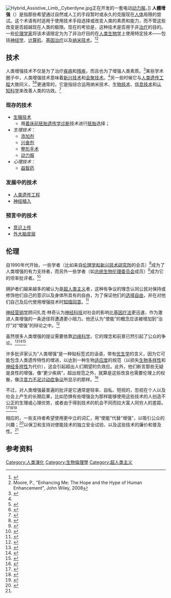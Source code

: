 [[Image:Hybrid_Assistive_Limb,_Cyberdyne.jpg|thumb]]正在开发的一套电动[[动力服|动力服]]。]]
'''人體增强'''（{{lang-en|Human enhancement}}）是指那些希望通过自然或人工的手段暂时或永久的克服现在[[人体|人体]]局限的尝试。这个术语有时适用于使用技术手段选择或改变人类的素质和能力，而不管这些改变是否超越现在人类的极限。现在的考验是，这种技术是否用于非[[治疗|治疗]]的目的。一些[[倫理學|伦理学家]]将该术语限定为为了非治疗目的在[[人类生物学|人类生物学]]上使用特定技术——包括[[神经学|神经学]]、[[计算机|计算机]]、[[基因治疗|基因治疗]]以及[[纳米技术|纳米技术]]。<ref name="Hughes 2004 (paper)">{{cite journal| author = Hughes, James| title = Human Enhancement on the Agenda| year = 2004| url = http://ieet.org/index.php/IEET/more/human_enhancement_on_the_agenda/| accessdate = 2007-02-02| archive-date = 2013-01-13| archive-url = https://web.archive.org/web/20130113012223/http://ieet.org/index.php/IEET/more/human_enhancement_on_the_agenda| dead-url = no}}</ref><ref>Moore, P., "Enhancing Me: The Hope and the Hype of Human Enhancement", John Wiley, 2008</ref>

==技术== 
人类增强技术不仅是为了治疗[[疾病|疾病]]和[[残疾|残疾]]，而且也为了增强人类素质。<ref name="Enhancement Technologies Group 1998">{{cite journal|    author = Enhancement Technologies Group|    title = Writings by group participants|    year = 1998|    url = http://www.ucl.ac.uk/~ucbtdag/bioethics/writings/index.html|    accessdate = 2007-02-02|    archive-date = 2018-02-28|    archive-url = https://web.archive.org/web/20180228024729/http://www.ucl.ac.uk/~ucbtdag/bioethics/writings/index.html|    dead-url = no}}</ref>某些学术圈子中，人类增强技术意味着[[新兴技术|新兴技术]]和[[技术融合|会聚技术]]。<ref name="Roco and Bainbridge 2004"/>另一些时候它与[[人类遗传工程|人类遗传工程]]大致同义，<ref name="Agar 2004">{{cite book|author = Agar, Nicholas|title = Liberal Eugenics: In Defence of Human Enhancement|year = 2004|isbn = 1-4051-2390-7}}</ref><ref name="Parens 2000">{{cite book| author = Parens, Erik| title = Enhancing Human Traits: Ethical and Social Implications| publisher = Georgetown University Press| year = 2000| isbn = 0-87840-780-4}}</ref>更通常的，它是指综合运用纳米技术、[[生物技术|生物技术]]、[[信息技术|信息技术]]和[[认知科学|认知科学]]来改善人类的功效。<ref name="Roco and Bainbridge 2004">{{cite book| author = Roco, Mihail C. and Bainbridge, William Sims, eds.| title = Converging Technologies for Improving Human Performance| publisher = Springer| year = 2004| isbn = 1402012543}}</ref>

===现存的技术===
*[[生殖技术|生殖技术]]
**用[[着床前胚胎遗传学诊断|着床前胚胎遗传学诊断]]技术进行[[胚胎|胚胎]]选择；
*''生理技术''：
**[[添加剂|添加剂]]
**[[兴奋剂|兴奋剂]]
**[[整形|整形手术]]
**[[动力服|动力服]]
*''心理技术''：
**[[益智药|益智药]]

===发展中的技术===
*[[人类遗传工程|人类遗传工程]]
*[[腦植入物|神经植入]]

===预言中的技术===
*[[意识上传|意识上传]]
*[[外大脑皮层|外大脑皮层]]

==伦理==
{{See also|超人类主义}}
自1990年代开始，一些学者（比如来自[[伦理学和新兴技术研究所|伦理学和新兴技术研究所]]的会员）<ref name="Bailey 2006">{{cite journal|    author = Bailey, Ronald|    title = The Right to Human Enhancement: And also uplifting animals and the rapture of the nerds|    year = 2006|    url = http://www.reason.com/news/show/116489.html|    accessdate = 2007-03-03|    journal = |    archive-url = https://web.archive.org/web/20070222113614/http://www.reason.com/news/show/116489.html|    archive-date = 2007-02-22|    dead-url = yes}}</ref>成为了人类增强的有力支持者，而另外一些学者（如[[总统生物伦理委员会|总统生物伦理委员会]]成员）<ref name="Members of the President's Council on Bioethics 2003">{{cite book| author = Members of the President's Council on Bioethics| title = Beyond Therapy: Biotechnology and the Pursuit of Happiness| url = http://www.bioethics.gov/reports/beyondtherapy/| publisher = President's Council on Bioethics| year = 2003| deadurl = yes| archiveurl = https://web.archive.org/web/20070202061234/http://www.bioethics.gov/reports/beyondtherapy/| archivedate = 2007-02-02| access-date = 2012-03-24}}</ref>成为它的坦率批评者。<ref name="Hughes 2004 (book)">{{cite book| author = Hughes, James| title = Citizen Cyborg: Why Democratic Societies Must Respond to the Redesigned Human of the Future| publisher = Westview Press| year = 2004| isbn = 0-8133-4198-1}}</ref>

拥护者们越来越多的被认为是[[超人类主义|超人类主义]]者，这种有争议的理念认同公民对保持或修饰他们自己的意识以及身体所具有的自由，为了保证他们的[[选择自由|选择自由]]，并在对他们自己及后代使用增强技术时[[知情同意|知情同意]]。<ref Name="Ford 2005">{{cite web |last=Ford |first=Alyssa |authorlink= |title=Humanity: The Remix |work=Utne Magazine |publisher= |date=May / June 2005 |url=http://www.twliterary.com/jhughes_utne.html |accessdate=2007-03-03 |deadurl=yes |archiveurl=https://web.archive.org/web/20060313212747/http://www.twliterary.com/jhughes_utne.html |archivedate=2006-03-13 }}</ref>

[[神经营销学|神经营销学]]顾问扎克·林奇认为[[神经科技|神经科技]]对社会的影响比[[基因疗法|基因疗法]]更迅速，作为激进人类增强的一条途径将遭遇更小阻力。他还认为“使能”的概念应该被增加到“治疗”对“增强”的辩论之中。<ref name="R. U. Sirius 2005">{{cite news| author = R. U. Sirius| title = The NeuroAge: Zack Lynch In Conversation With R.U. Sirius| publisher = Life Enhancement Products| year = 2005}}</ref>

虽然很多人类增强的提议需要依靠[[边缘科学|边缘科学]]，它的理念和前景已然引起了公众的争论。<ref name="The Royal Society & The Royal Academy of Engineering 2004">{{cite journal|   author = The Royal Society & The Royal Academy of Engineering|   title = Nanoscience and nanotechnologies (Ch. 6)|   year = 2004|   url = http://www.nanotec.org.uk/report/chapter6.pdf|   accessdate = 2006-12-05|   journal = |   archive-url = https://web.archive.org/web/20120909192902/http://www.nanotec.org.uk/report/chapter6.pdf|   archive-date = 2012-09-09|   dead-url = yes}}</ref><ref name="European Parliament 2006">{{cite journal|   author = European Parliament|   title = Technology Assessment on Converging Technologies|   year = 2006|   url = http://www.europarl.europa.eu/stoa/publications/studies/stoa183_en.pdf|   accessdate = 2006-12-06|   archive-date = 2011-05-20|   archive-url = https://web.archive.org/web/20110520110319/http://www.europarl.europa.eu/stoa/publications/studies/stoa183_en.pdf|   dead-url = no}}</ref><ref name="European Parliament 2009">{{cite journal|   author = European Parliament|   title = Human Enhancement|   year = 2009|   url = http://www.europarl.europa.eu/stoa/publications/studies/stoa2007-13_en.pdf|   accessdate = 2010-01-10}}{{Dead link}}</ref>

许多批评家认为“人类增强”是一种贴标签式的话语，带有[[优生学|优生学]]的含义，因为它可能包含人类遗传特性的增进，以达到一种生物[[适应度|适应度]]的规范（以损失[[生物多样性|生物多样性]]和[[神经多样性|神经多样性]]为代价），这会引起超出人们期望的负效应。此外，他们断言那些无疑是良性的增强，像“更少疾病”，超出规范之外，就算是这些改良也需要伦理上的权衡，像[[注意力不足过动症争议|注意力不足过动症争议]]所显示的那样。<ref name="Carrico 2007">{{cite journal|    author = Carrico, Dale|    title = Modification, Consent, and Prosthetic Self-Determination|    year = 2007|    url = http://ieet.org/index.php/IEET/more/carrico20070226/|    accessdate = 2007-04-03|    archive-date = 2016-12-01|    archive-url = https://web.archive.org/web/20161201022347/http://ieet.org/index.php/IEET/more/carrico20070226|    dead-url = no}}</ref>

不过，对人类增强最普遍的批评是它通常是轻率、自私、短视的，忽视在个人以及社会上产生的长期后果，比如恐惧有些增强会为那样能够使用这些技术的人创造不公正的生理或心理优势，或者由于得到技术的机会不同而拉大富人同穷人的差距。<ref name="Ian 2002">{{cite journal| author = Mooney, Pat Roy| title = Beyond Cloning: Making Well People "Better"| year = 2002| url = http://www.worldwatch.org/node/521| accessdate = 2007-02-02| journal = | archive-url = https://web.archive.org/web/20190402232641/http://www.worldwatch.org/node/521| archive-date = 2019-04-02| dead-url = yes}}</ref><ref name="Fukuyama 2002">{{cite book| author = Fukuyama, Francis| title = Our Posthuman Future: Consequences of the Biotechnology Revolution| url = https://archive.org/details/ourposthumanfutu00fuku| publisher = Farrar Straus & Giroux| year = 2002| isbn = 0-374-23643-7| authorlink = }}</ref><ref name="IBHF">{{cite journal |author=Institute on Biotechnology and the Human Future |title=Human "Enhancement" |url=http://www.thehumanfuture.org/themes/human_enhancement/background.html |accessdate=2007-02-02 |deadurl=yes |archiveurl=https://web.archive.org/web/20070209224106/http://www.thehumanfuture.org/themes/human_enhancement/background.html |archivedate=2007-02-09 }}</ref>

相应的，一些支持者希望使用更中立的词汇，用“使能”代替“增强”，以吸引公众的兴趣；<ref>{{cite web |url=http://www.aaas.org/spp/sfrl/projects/human_enhancement/pdfs/HESummaryReport.pdf |title=存档副本 |accessdate=2010-11-29 |deadurl=yes |archiveurl=https://web.archive.org/web/20101129174400/http://www.aaas.org/spp/sfrl/projects/human_enhancement/pdfs/HESummaryReport.pdf |archivedate=2010-11-29 }}</ref>以保卫和支持对使能技术的独立安全试验、以及这些技术的廉价和普及性。<ref name="Hughes 2004 (book)"/>

==参考资料==
{{reflist|2}}

{{Genetic engineering|state=autocollapse}}

[[Category:人类演化|Category:人类演化]]
[[Category:生物倫理學|Category:生物倫理學]]
[[Category:超人类主义|Category:超人类主义]]